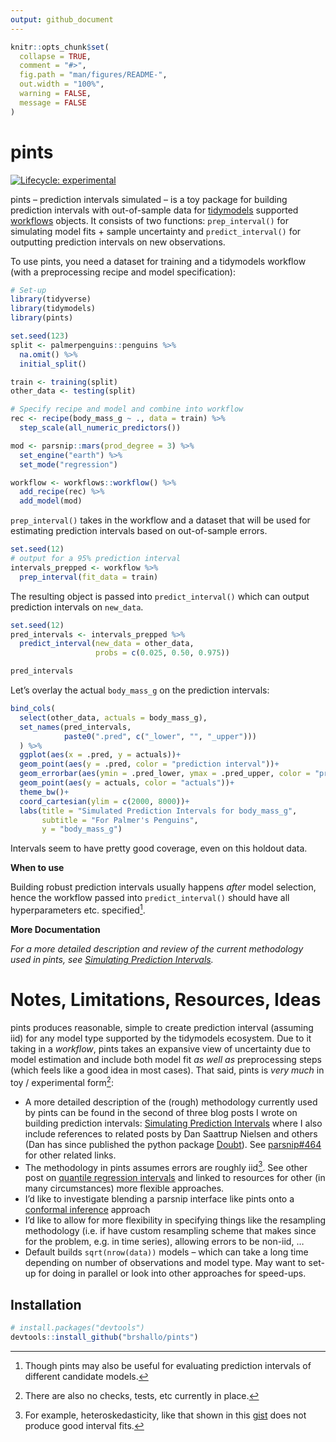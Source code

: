 ```yaml
---
output: github_document
---
```


<!-- README.md is generated from README.Rmd. Please edit that file -->

```r
knitr::opts_chunk$set(
  collapse = TRUE,
  comment = "#>",
  fig.path = "man/figures/README-",
  out.width = "100%",
  warning = FALSE,
  message = FALSE
)
```

# pints

<!-- badges: start -->
[![Lifecycle: experimental](https://img.shields.io/badge/lifecycle-experimental-orange.svg)](https://lifecycle.r-lib.org/articles/stages.html#experimental)
<!-- badges: end -->

pints -- prediction intervals simulated -- is a toy package for building prediction intervals with out-of-sample data for [tidymodels](https://github.com/tidymodels) supported [workflows](https://github.com/tidymodels/workflows) objects. It consists of two functions: `prep_interval()` for simulating model fits + sample uncertainty and `predict_interval()` for outputting prediction intervals on new observations. 

To use pints, you need a dataset for training and a tidymodels workflow (with a preprocessing recipe and model specification):

```r
# Set-up
library(tidyverse)
library(tidymodels)
library(pints)

set.seed(123)
split <- palmerpenguins::penguins %>% 
  na.omit() %>% 
  initial_split()

train <- training(split)
other_data <- testing(split)

# Specify recipe and model and combine into workflow
rec <- recipe(body_mass_g ~ ., data = train) %>% 
  step_scale(all_numeric_predictors())

mod <- parsnip::mars(prod_degree = 3) %>% 
  set_engine("earth") %>% 
  set_mode("regression")

workflow <- workflows::workflow() %>% 
  add_recipe(rec) %>% 
  add_model(mod) 
```

`prep_interval()` takes in the workflow and a dataset that will be used for estimating prediction intervals based on out-of-sample errors. 

```r
set.seed(12)
# output for a 95% prediction interval
intervals_prepped <- workflow %>% 
  prep_interval(fit_data = train)
```

The resulting object is passed into `predict_interval()` which can output prediction intervals on `new_data`.

```r
set.seed(12)
pred_intervals <- intervals_prepped %>%
  predict_interval(new_data = other_data,
                   probs = c(0.025, 0.50, 0.975))

pred_intervals
```

Let's overlay the actual `body_mass_g` on the prediction intervals:
```r
bind_cols(
  select(other_data, actuals = body_mass_g),
  set_names(pred_intervals,
            paste0(".pred", c("_lower", "", "_upper")))
  ) %>% 
  ggplot(aes(x = .pred, y = actuals))+
  geom_point(aes(y = .pred, color = "prediction interval"))+
  geom_errorbar(aes(ymin = .pred_lower, ymax = .pred_upper, color = "prediction interval"))+
  geom_point(aes(y = actuals, color = "actuals"))+
  theme_bw()+
  coord_cartesian(ylim = c(2000, 8000))+
  labs(title = "Simulated Prediction Intervals for body_mass_g",
       subtitle = "For Palmer's Penguins",
       y = "body_mass_g")
```

Intervals seem to have pretty good coverage, even on this holdout data. 

**When to use**

Building robust prediction intervals usually happens *after* model selection, hence the workflow passed into `predict_interval()` should have all hyperparameters etc. specified^[Though pints may also be useful for evaluating prediction intervals of different candidate models.]. 

**More Documentation**

*For a more detailed description and review of the current methodology used in pints, see [Simulating Prediction Intervals](https://www.bryanshalloway.com/2021/04/05/simulating-prediction-intervals/).*

# Notes, Limitations, Resources, Ideas

pints produces reasonable, simple to create prediction interval (assuming iid) for any model type supported by the tidymodels ecosystem. Due to it taking in a *workflow*, pints takes an expansive view of uncertainty due to model estimation and include both model fit *as well as* preprocessing steps (which feels like a good idea in most cases). That said, pints is *very much* in toy / experimental form^[There are also no checks, tests, etc currently in place.]:

* A more detailed description of the (rough) methodology currently used by pints can be found in the second of three blog posts I wrote on building prediction intervals: [Simulating Prediction Intervals](https://www.bryanshalloway.com/2021/04/05/simulating-prediction-intervals/) where I also include references to related posts by Dan Saattrup Nielsen and others (Dan has since published the python package [Doubt](https://github.com/saattrupdan/doubt)). See [parsnip#464](https://github.com/tidymodels/parsnip/issues/464) for other related links. 
* The methodology in pints assumes errors are roughly iid^[For example, heteroskedasticity, like that shown in this [gist](https://gist.github.com/brshallo/a9e5d245feae3dfc551a122516a702ff) does not produce good interval fits.]. See other post on  [quantile regression intervals](https://www.bryanshalloway.com/2021/04/21/quantile-regression-forests-for-prediction-intervals/) and linked to resources for other (in many circumstances) more flexible approaches.
* I'd like to investigate blending a parsnip interface like pints onto a [conformal inference](https://github.com/ryantibs/conformal) approach 
* I'd like to allow for more flexibility in specifying things like the resampling methodology (i.e. if have custom resampling scheme that makes since for the problem, e.g. in time series), allowing errors to be non-iid, ...
* Default builds `sqrt(nrow(data))` models -- which can take a long time depending on number of observations and model type. May want to set-up for doing in parallel or look into other approaches for speed-ups. 

## Installation

``` r
# install.packages("devtools")
devtools::install_github("brshallo/pints")
```

